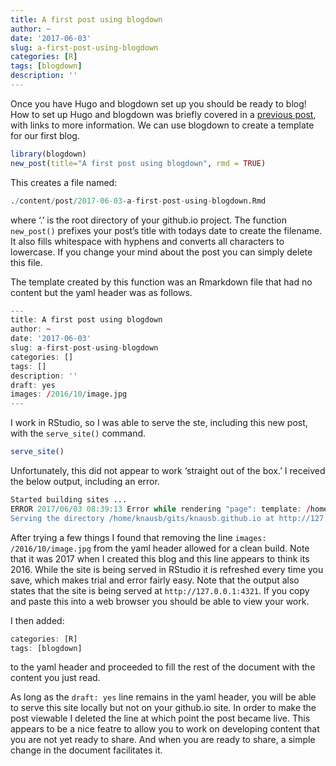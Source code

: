 ```yaml
---
title: A first post using blogdown
author: ~
date: '2017-06-03'
slug: a-first-post-using-blogdown
categories: [R]
tags: [blogdown]
description: ''
---
```



Once you have Hugo and blogdown set up you should be ready to blog!
How to set up Hugo and blogdown was briefly covered in a [previous post](../../05/hello-blogdown/index.html), with links to more information.
We can use blogdown to create a template for our first blog.


```r
library(blogdown)
new_post(title="A first post using blogdown", rmd = TRUE)
```


This creates a file named:


```r
./content/post/2017-06-03-a-first-post-using-blogdown.Rmd
```


where '.' is the root directory of your github.io project.
The function `new_post()` prefixes your post's title with todays date to create the filename.
It also fills whitespace with hyphens and converts all characters to lowercase.
If you change your mind about the post you can simply delete this file.


The template created by this function was an Rmarkdown file that had no content but the yaml header was as follows.


```r
---
title: A first post using blogdown
author: ~
date: '2017-06-03'
slug: a-first-post-using-blogdown
categories: []
tags: []
description: ''
draft: yes
images: /2016/10/image.jpg
---
```


I work in RStudio, so I was able to serve the ste, including this new post, with the `serve_site()` command.


```r
serve_site()
```


Unfortunately, this did not appear to work 'straight out of the box.'
I received the below output, including an error.


```r
Started building sites ...
ERROR 2017/06/03 08:39:13 Error while rendering "page": template: /home/knausb/gits/knausb.github.io/themes/hugo-theme-bootstrap4-blog/layouts/_default/single.html:5:7: executing "/home/knausb/gits/knausb.github.io/themes/hugo-theme-bootstrap4-blog/layouts/_default/single.html" at <partial "head-meta.h...>: error calling partial: template: _internal/opengraph.html:5:42: executing "_internal/opengraph.html" at <.>: range can't iterate over /2016/
Serving the directory /home/knausb/gits/knausb.github.io at http://127.0.0.1:4321
```


After trying a few things I found that removing the line `images: /2016/10/image.jpg` from the yaml header allowed for a clean build.
Note that it was 2017 when I created this blog and this line appears to think its 2016.
While the site is being served in RStudio it is refreshed every time you save, which makes trial and error fairly easy.
Note that the output also states that the site is being served at `http://127.0.0.1:4321`.
If you copy and paste this into a web browser you should be able to view your work.


I then added:


```r
categories: [R]
tags: [blogdown]
```


to the yaml header and proceeded to fill the rest of the document with the content you just read.


As long as the `draft: yes` line remains in the yaml header, you will be able to serve this site locally but not on your github.io site.
In order to make the post viewable I deleted the line at which point the post became live.
This appears to be a nice featre to allow you to work on developing content that you are not yet ready to share.
And when you are ready to share, a simple change in the document facilitates it.

